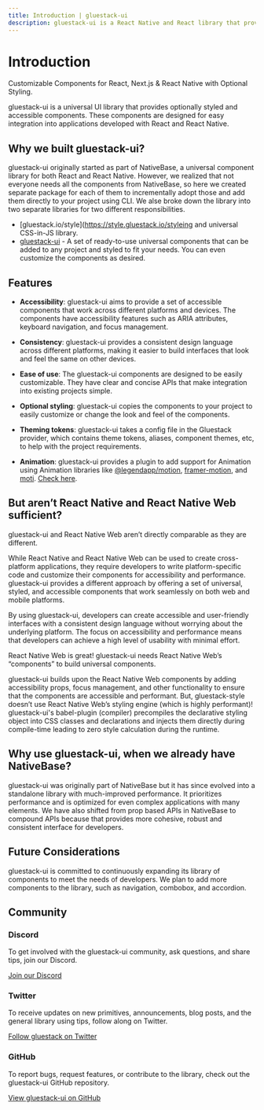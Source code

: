 ```yaml
---
title: Introduction | gluestack-ui
description: gluestack-ui is a React Native and React library that provides universal, styled, and accessible components.
---
```



<Meta title="Overview/Introduction" />

# Introduction

Customizable Components for React, Next.js & React Native with Optional Styling.

gluestack-ui is a universal UI library that provides optionally styled and accessible components. These components are designed for easy integration into applications developed with React and React Native.

## Why we built gluestack-ui?

gluestack-ui originally started as part of NativeBase, a universal component library for both React and React Native. However, we realized that not everyone needs all the components from NativeBase, so here we created separate package for each of them to incrementally adopt those and add them directly to your project using CLI.
We alse broke down the library into two separate libraries for two different responsibilities.

- [gluestack.io/style](https://style.gluestack.io/styleing and universal CSS-in-JS library.
- [gluestack-ui](/ui/docs/components/layout/box) - A set of ready-to-use universal components that can be added to any project and styled to fit your needs. You can even customize the components as desired.

## Features

- **Accessibility**: gluestack-ui aims to provide a set of accessible components that work across different platforms and devices. The components have accessibility features such as ARIA attributes, keyboard navigation, and focus management.

- **Consistency**: gluestack-ui provides a consistent design language across different platforms, making it easier to build interfaces that look and feel the same on other devices.

- **Ease of use**: The gluestack-ui components are designed to be easily customizable. They have clear and concise APIs that make integration into existing projects simple.

- **Optional styling**: gluestack-ui copies the components to your project to easily customize or change the look and feel of the components.

- **Theming tokens**: gluestack-ui takes a config file in the Gluestack provider, which contains theme tokens, aliases, component themes, etc, to help with the project requirements.

- **Animation**: gluestack-ui provides a plugin to add support for Animation using Animation libraries like [@legendapp/motion](https://legendapp.com/open-source/motion/), [framer-motion](https://www.framer.com/motion/), and [moti](https://moti.fyi/). [Check here](https://style.gluestack.io/styleion-plugin).

## But aren’t React Native and React Native Web sufficient?

gluestack-ui and React Native Web aren’t directly comparable as they are different.

While React Native and React Native Web can be used to create cross-platform applications, they require developers to write platform-specific code and customize their components for accessibility and performance. gluestack-ui provides a different approach by offering a set of universal, styled, and accessible components that work seamlessly on both web and mobile platforms.

By using gluestack-ui, developers can create accessible and user-friendly interfaces with a consistent design language without worrying about the underlying platform. The focus on accessibility and performance means that developers can achieve a high level of usability with minimal effort.

React Native Web is great! gluestack-ui needs React Native Web’s “components” to build universal components.

gluestack-ui builds upon the React Native Web components by adding accessibility props, focus management, and other functionality to ensure that the components are accessible and performant. But, gluestack-style doesn’t use React Native Web’s styling engine (which is highly performant)! gluestack-ui's babel-plugin (compiler) precompiles the declarative styling object into CSS classes and declarations and injects them directly during compile-time leading to zero style calculation during the runtime.

## Why use gluestack-ui, when we already have NativeBase?

gluestack-ui was originally part of NativeBase but it has since evolved into a standalone library with much-improved performance. It prioritizes performance and is optimized for even complex applications with many elements.
We have also shifted from prop based APIs in NativeBase to compound APIs because that provides more cohesive, robust and consistent interface for developers.

## Future Considerations

gluestack-ui is committed to continuously expanding its library of components to meet the needs of developers. We plan to add more components to the library, such as navigation, combobox, and accordion.

## Community

### Discord

To get involved with the gluestack-ui community, ask questions, and share tips, join our Discord.

[Join our Discord](https://discord.gg/95qQ84nf6f)

### Twitter

To receive updates on new primitives, announcements, blog posts, and the general library using tips, follow along on Twitter.

[Follow gluestack on Twitter](https://twitter.com/gluestack)

### GitHub

To report bugs, request features, or contribute to the library, check out the gluestack-ui GitHub repository.

[View gluestack-ui on GitHub](https://github.com/gluestack/gluestack-ui)
